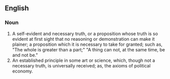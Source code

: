 ==English==
===Noun===
#A self-evident and necessary truth, or a proposition whose truth is so evident at first sight that no reasoning or demonstration can make it plainer; a proposition which it is necessary to take for granted; such as, "The whole is greater than a part;" "A thing can not, at the same time, be and not be."
#An established principle in some art or science, which, though not a necessary truth, is universally received; as, the axioms of political economy.